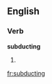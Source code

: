 
==English==

===Verb===
'''subducting'''

# {{present participle of|[[subduct]]}}

[[fr:subducting]]